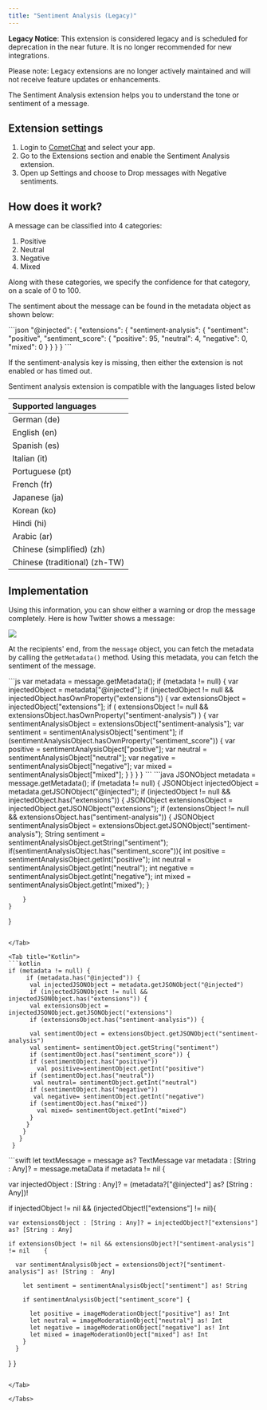```yaml
---
title: "Sentiment Analysis (Legacy)"
---
```


<Warning>

**Legacy Notice**: This extension is considered legacy and is scheduled for deprecation in the near future. It is no longer recommended for new integrations.

Please note: Legacy extensions are no longer actively maintained and will not receive feature updates or enhancements.

</Warning>

The Sentiment Analysis extension helps you to understand the tone or sentiment of a message.

## Extension settings

1. Login to [CometChat](https://app.cometchat.com/login) and select your app.
2. Go to the Extensions section and enable the Sentiment Analysis extension.
3. Open up Settings and choose to Drop messages with Negative sentiments.

## How does it work?

A message can be classified into 4 categories:

1. Positive
2. Neutral
3. Negative
4. Mixed

Along with these categories, we specify the confidence for that category, on a scale of 0 to 100.

The sentiment about the message can be found in the metadata object as shown below:

<Tabs>
<Tab title="JSON">
```json
"@injected": {
  "extensions": {
    "sentiment-analysis": {
      "sentiment": "positive",
      "sentiment_score": {
        "positive": 95,
        "neutral": 4,
        "negative": 0,
        "mixed": 0
      }
    }
  }
}
```

</Tab>

</Tabs>

If the sentiment-analysis key is missing, then either the extension is not enabled or has timed out.

Sentiment analysis extension is compatible with the languages listed below

| Supported languages           |
| :----------------------------- |
| German (de)                   |
| English (en)                  |
| Spanish (es)                  |
| Italian (it)                  |
| Portuguese (pt)               |
| French (fr)                   |
| Japanese (ja)                 |
| Korean (ko)                   |
| Hindi (hi)                    |
| Arabic (ar)                   |
| Chinese (simplified) (zh)     |
| Chinese (traditional) (zh-TW) |

## Implementation

Using this information, you can show either a warning or drop the message completely. Here is how Twitter shows a message:

<Frame>
  <img src="/images/1bddee87-1623199851-9ba87f2af3672335e32d8d52bb3a11ca.png" />
</Frame>

At the recipients' end, from the `message` object, you can fetch the metadata by calling the `getMetadata()` method. Using this metadata, you can fetch the sentiment of the message.

<Tabs>
<Tab title="JavaScript">
```js
var metadata = message.getMetadata();
if (metadata != null) {
  var injectedObject = metadata["@injected"];
  if (injectedObject != null && injectedObject.hasOwnProperty("extensions")) {
    var extensionsObject = injectedObject["extensions"];
    if (
      extensionsObject != null &&
      extensionsObject.hasOwnProperty("sentiment-analysis")
    ) {
      var sentimentAnalysisObject = extensionsObject["sentiment-analysis"];
      var sentiment = sentimentAnalysisObject["sentiment"];
      if (sentimentAnalysisObject.hasOwnProperty("sentiment_score")) {
        var positive = sentimentAnalysisObject["positive"];
        var neutral = sentimentAnalysisObject["neutral"];
        var negative = sentimentAnalysisObject["negative"];
        var mixed = sentimentAnalysisObject["mixed"];
      }
    }
  }
}
```

</Tab>

<Tab title="Java">
```java
JSONObject metadata = message.getMetadata();
if (metadata != null) {
  JSONObject injectedObject = metadata.getJSONObject("@injected");
  if (injectedObject != null && injectedObject.has("extensions")) {
    JSONObject extensionsObject = injectedObject.getJSONObject("extensions");
    if (extensionsObject != null && extensionsObject.has("sentiment-analysis"))
        {
          JSONObject sentimentAnalysisObject = extensionsObject.getJSONObject("sentiment-analysis");
          String sentiment = sentimentAnalysisObject.getString("sentiment");
          if(sentimentAnalysisObject.has("sentiment_score")){
            int positive = sentimentAnalysisObject.getInt("positive");
            int neutral = sentimentAnalysisObject.getInt("neutral");
            int negative = sentimentAnalysisObject.getInt("negative");
            int mixed = sentimentAnalysisObject.getInt("mixed");
          }

        }
    }
}
```

</Tab>

<Tab title="Kotlin">
```kotlin
if (metadata != null) {
     if (metadata.has("@injected")) {
      val injectedJSONObject = metadata.getJSONObject("@injected")
      if (injectedJSONObject != null && injectedJSONObject.has("extensions")) {
      val extensionsObject = injectedJSONObject.getJSONObject("extensions")
      if (extensionsObject.has("sentiment-analysis")) {

      val sentimentObject = extensionsObject.getJSONObject("sentiment-analysis")
      val sentiment= sentimentObject.getString("sentiment")
      if (sentimentObject.has("sentiment_score")) {
      if (sentimentObject.has("positive"))
        val positive=sentimentObject.getInt("positive")
      if (sentimentObject.has("neutral"))
       val neutral= sentimentObject.getInt("neutral")
      if (sentimentObject.has("negative"))
       val negative= sentimentObject.getInt("negative")
      if (sentimentObject.has("mixed"))
        val mixed= sentimentObject.getInt("mixed")
      }         
     }
    }
   }
 }
```

</Tab>

<Tab title="Swift">
```swift
let textMessage = message as? TextMessage
var metadata : [String : Any]? = message.metaData
if metadata != nil {

  var injectedObject : [String : Any]? = (metadata?["@injected"] as? [String : Any])!
            
  if injectedObject != nil && (injectedObject!["extensions"] != nil){

    var extensionsObject : [String : Any]? = injectedObject?["extensions"] as? [String : Any]
                
    if extensionsObject != nil && extensionsObject?["sentiment-analysis"] != nil    {

      var sentimentAnalysisObject = extensionsObject?["sentiment-analysis"] as! [String :  Any]
                    
        let sentiment = sentimentAnalysisObject["sentiment"] as! String

        if sentimentAnalysisObject["sentiment_score"] {
                        
          let positive = imageModerationObject["positive"] as! Int
          let neutral = imageModerationObject["neutral"] as! Int
          let negative = imageModerationObject["negative"] as! Int
          let mixed = imageModerationObject["mixed"] as! Int
        }
      }
   }
}
```

</Tab>

</Tabs>
